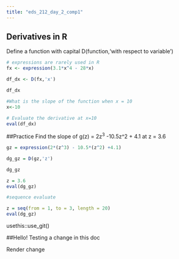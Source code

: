 ```yaml
---
title: "eds_212_day_2_comp1"
---
```


## Derivatives in R

Define a function with capital D(function,'with respect to variable')

```r
# expressions are rarely used in R
fx <- expression(3.1*x^4 - 28*x)

df_dx <- D(fx,'x')

df_dx

#What is the slope of the function when x = 10
x<-10

# Evaluate the derivative at x=10
eval(df_dx)

```

##Practice Find the slope of g(z) = 2z^3^ -10.5z\^2 + 4.1 at z = 3.6

```r
gz = expression(2*(z^3) - 10.5*(z^2) +4.1)

dg_gz = D(gz,'z')

dg_gz

z = 3.6
eval(dg_gz)

#sequence evaluate

z = seq(from = 1, to = 3, length = 20)
eval(dg_gz)
```

usethis::use_git()

##Hello! Testing a change in this doc

Render change
